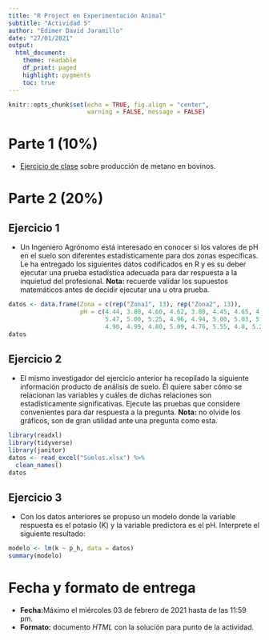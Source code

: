 ---
title: "R Project en Experimentación Animal"
subtitle: "Actividad 5"
author: "Edimer David Jaramillo"
date: "27/01/2021"
output:
  html_document:
    theme: readable
    df_print: paged
    highlight: pygments
    toc: true
---

```{r setup, include=FALSE}
knitr::opts_chunk$set(echo = TRUE, fig.align = "center",
                      warning = FALSE, message = FALSE)
```

# Parte 1 (10%)

- [Ejercicio de clase](https://rproject-udea.netlify.app/temas/11-experimento-1/11-experimento-1#11) sobre producción de metano en bovinos.

# Parte 2 (20%)

## Ejercicio 1

- Un Ingeniero Agrónomo está interesado en conocer si los valores de pH en el suelo son diferentes estadísticamente para dos zonas específicas. Le ha entregado los siguientes datos codificados en R y es su deber ejecutar una prueba estadística adecuada para dar respuesta a la inquietud del profesional. **Nota:** recuerde validar los supuestos matemáticos antes de decidir ejecutar una u otra prueba.

```{r}
datos <- data.frame(Zona = c(rep("Zona1", 13), rep("Zona2", 13)),
                    pH = c(4.44, 3.80, 4.60, 4.62, 3.80, 4.45, 4.65, 4.1, 4.59,
                           5.47, 5.00, 5.25, 4.96, 4.94, 5.00, 5.03, 5.27, 5.19,
                           4.90, 4.99, 4.80, 5.09, 4.76, 5.55, 4.8, 5.25))
datos
```

## Ejercicio 2

- El mismo investigador del ejercicio anterior ha recopilado la siguiente información producto de análisis de suelo. Él quiere saber cómo se relacionan las variables y cuáles de dichas relaciones son estadísticamente significativas. Ejecute las pruebas que considere convenientes para dar respuesta a la pregunta. **Nota:** no olvide los gráficos, son de gran utilidad ante una pregunta como esta.

```{r}
library(readxl)
library(tidyverse)
library(janitor)
datos <- read_excel("Suelos.xlsx") %>% 
  clean_names()
datos
```

## Ejercicio 3

- Con los datos anteriores se propuso un modelo donde la variable respuesta es el potasio (K) y la variable predictora es el pH. Interprete el siguiente resultado:

```{r}
modelo <- lm(k ~ p_h, data = datos)
summary(modelo)
```



# Fecha y formato de entrega

- **Fecha:**Máximo el miércoles 03 de febrero de 2021 hasta de las 11:59 pm.
- **Formato:** documento *HTML* con la solución para punto de la actividad.